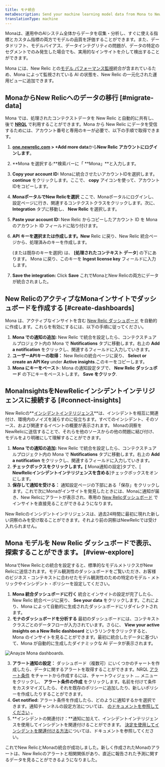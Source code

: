 ```yaml
---
title: モナ統合
metaDescription: Send your machine learning model data from Mona to New Relic to understand your model's performance.
translationType: machine
---
```



Monaは、運用中のAIシステム全体からデータを収集・分析し、すぐに使える指標とカスタム指標の両方でモデルの品質を評価することができます。また、データドリフト、モデルバイアス、データインテグリティの問題が、データの特定のセグメントでのみ発生した場合でも、実用的なインサイトを介して検出することができます。

Mona には、New Relic との[モデル パフォーマンス監視](/docs/alerts-applied-intelligence/mlops/get-started/intro-mlops/)統合が含まれているため、Mona によって監視されている AI の状態を、New Relic の一元化された運用ビューに追加できます。

## MonaからNew Relicへのデータの移行 [#migrate-data]

Mona では、処理されたコンテクストデータを New Relic と自動的に共有し、後で **[NRQL](/docs/query-your-data/nrql-new-relic-query-language/get-started/nrql-syntax-clauses-functions/)** で利用することができます。Mona から New Relic にデータを受信するためには、アカウント番号と専用のキーが必要で、以下の手順で取得できます。

1. **[one.newrelic.com](https://one.newrelic.com/all-capabilities) > +Add more data**から**New Relic アカウントにログインします**。

2. **Mona を選択する:**検索バーに「 **Mona」**と入力します。

3. **Copy your account ID:** Monaに統合させたいアカウントIDを選択します。 **continue** をクリックします。ここで、 **copy** アイコンを使って、アカウントIDをコピーします。

4. **MonaポータルでNew Relicを選択** ここで、Monaポータルにログインし、設定ページに行き、関連するコンテクストクラスをクリックします。次に、 **Integration** タブに移動し、 **New Relic** を選択します。

5. **Paste your account ID:** New Relic からコピーしたアカウント ID を Mona のアカウント ID フィールドに貼り付けます。

6. **API キーを選択または作成します。New** Relic に戻り、New Relic 統合ページから、処理済みのキーを作成します。

   <InlinePopover type="licenseKey"/>

   (または既存のキーを選択) は、 **\[処理されたコンテキスト データ**] の下にあります。 Mona に戻り、このキーを **Ingest license key** フィールドに入力します。

7. **Save the integration:** Click **Save** これでMonaとNew Relicの両方にデータが統合されました。

<InstallFeedback/>

## New RelicのアクティブなMonaインサイトでダッシュボードを作成する [#create-dashboards]

Mona は、アクティブなインサイトを含む [New Relic ダッシュボード](/docs/query-your-data/explore-query-data/dashboards/introduction-dashboards/) を自動的に作成します。これらを有効にするには、以下の手順に従ってください。

1. **Mona での通知の追加:** New Relic で統合を設定したら、コンテクスチュアルプロジェクト内の Mona で **Notifications** タブに移動します。右上の **Add a notification** をクリックし、関連するフィールドに入力していきます。
2. **ユーザーAPIキーの取得：** New Relicの統合ページに戻り、 **Select or create an API Key** under **Active insights**.このキーをコピーします。
3. **Mona にキーをペースト**: Mona の通知設定タブで、 **New Relic ダッシュボード** の下にキーをペーストします。 **Save をクリック**.

## MonaInsightsをNewRelicインシデントインテリジェンスに接続する [#connect-insights]

New Relicの**[インシデントインテリジェンス](/docs/alerts-applied-intelligence/applied-intelligence/incident-intelligence/get-started-incident-intelligence/#get-started)**は、インシデントを相互に関連付け、環境内のノイズを減らすのに役立ちます。すべてのインシデント、そのソース、および関連するイベントの概要が表示されます。 Monaの洞察をNewRelicに送信することで、それらを他のソースからの他の問題に結び付け、モデルをより明確にして理解することができます。

1. **Mona での通知の追加:** New Relic で統合を設定したら、コンテクスチュアルプロジェクト内の Mona で **Notifications** タブに移動します。右上の **Add a notification** をクリックし、関連するフィールドに入力していきます。
2. **チェックボックスをクリックします。\[** Mona通知の設定]タブで、\[ **NewRelicインシデントインテリジェンスを含める**]チェックボックスをオンにします。
3. **保存して通知を受ける：** 通知設定ページの下部にある「保存」をクリックします。これで次にMonaがインサイトを発見したときには、Monaに通知が届き、New Relicにアラートが表示され、専用の [New Relicダッシュボード](/docs/query-your-data/explore-query-data/dashboards/introduction-dashboards/) でインサイトを直接見ることができるようになります。

<Callout variant="Sending Older Insights">
  New Relicのインシデントインテリジェンスは、過去24時間に最初に現れた新しい洞察のみを受け取ることができます。それより前の洞察はNewRelicでは受け入れられません。
</Callout>

## Mona モデルを New Relic ダッシュボードで表示、探索することができます。 [#view-explore]

MonaでNew Relicとの統合を設定すると、標準的なモデルメトリクスがNew Relicに送信されます。モデル観測性のダッシュボードをご覧いただき、お客様のビジネス・コンテキストに合わせたモデル観測性のための特定のモデル・メトリックやインシデント・ポリシーを設定してください。

1. **Mona 統合ダッシュボードに行く** 統合とインサイトの設定が完了したら、New Relic 統合ページに戻り、 **See your data** をクリックします。これにより、Mona によって自動的に生成されたダッシュボードにリダイレクトされます。
2. **モナのダッシュボードを分析する** 最初のダッシュボードには、コンテキストクラスごとのデータフローが入力されています。さらに、 **View your active insights on a New Relic dashboard** というリンクをクリックすると、Mona のインサイトを見ることができます。最初に統合したデータに基づいて、Mona が自動的に生成したダイナミックな AI データが表示されます。

<img
  title="Anayze Mona dashboards"
  alt="Anayze Mona dashboards."
  src={modelperformancemonitoringMonaDashboard}
/>

3. **アラート通知の設定：** ダッシュボード（複数可）にいくつかのチャートを作成したら、データに関するアラートを取得することができます。NRQL [アラート条件](/docs/alerts-applied-intelligence/new-relic-alerts/alert-conditions/create-alert-conditions/) をチャートから作成するには、チャートウィジェット **...** メニューをクリックし、 **アラート条件の作成** をクリックします。名前を付けて条件をカスタマイズしたら、それを既存のポリシーに追加したり、新しいポリシーを作成したりすることができます。
4. **Get notified:** アラート条件を作成したら、どのように通知するかを選択できます。通知チャンネルの設定方法については、 [のドキュメントを参照してください](/docs/alerts-applied-intelligence/new-relic-alerts/alert-notifications/notification-channels-control-where-send-alerts/) 。
5. **インシデントの関連付け：**通知に加えて、インシデントインテリジェンスを使用してインシデントを関連付けることができます。 [決定を使用してインシデントを関連付ける方法](/docs/alerts-applied-intelligence/applied-intelligence/incident-intelligence/change-applied-intelligence-correlation-logic-decisions/)については、ドキュメントを参照してください。

これでNew RelicとMonaの統合が成功しました。新しく作成されたMonaのアラートは、New Relicのアラートと相関関係があり、直近に報告された予測に関するデータを見ることができるようになりました。